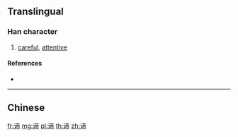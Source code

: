 {{character info/new}}
{{also|諦}}
==Translingual==

===Han character===
{{Han char|rn=149|rad=讠|as=09|sn=11|four=|canj=IVYBB}}

# [[careful]], [[attentive]]

====References====
* {{Han ref|kx=1188.181|hdz=64001.050|uh=8C1B|ud=35867}}

----

==Chinese==
{{zh-see|諦}}

[[fr:谛]]
[[mg:谛]]
[[pl:谛]]
[[th:谛]]
[[zh:谛]]